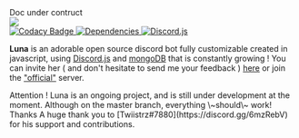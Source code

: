 
<Callout emoji="🚧" >
  Doc under contruct
</Callout>

<div style={{ textAlign: 'center', marginTop: '10vh', marginBottom: '40px' }}>
    <Image src="/Luna.png" width={1096/2} height={305/2} layout="intrinsic" />
</div>

<div style={{ justifyContent: 'center', display: 'flex' }}>
    <a target="_blank" href="https://www.codacy.com/gh/Asgarrrr/Luna/dashboard?utm_source=github.com&amp;utm_medium=referral&amp;utm_content=Asgarrrr/Luna&amp;utm_campaign=Badge_Grade" style={{ marginRight: '10px' }}>
        <img src="https://img.shields.io/codacy/grade/b8f26262a45448c795f562e6434c8d9a?color=2714E0&amp;style=flat-square" alt="Codacy Badge" />
    </a>
    <a target="_blank" href="https://david-dm.org/Asgarrrrr/Luna">
        <img src="https://img.shields.io/david/Asgarrrrr/Luna?color=4F36EC&amp;style=flat-square" alt="Dependencies" />
    </a>
    <a target="_blank" href="https://www.npmjs.com/package/discord.js" style={{ marginLeft: '10px' }}>
        <img src="https://img.shields.io/badge/Discord.js-V.12-7354F6?style=flat-square" alt="Discord.js" />
    </a>
</div>

**Luna** is an adorable open source discord bot fully customizable created in javascript, using [Discord.js](https://discord.js.org) and [mongoDB](https://www.mongodb.com/) that is constantly growing !
You can invite her ( and don't hesitate to send me your feedback ) [here]() or join the ["official"](https://discord.gg/EtRcCEHqCK) server.

<Callout emoji="🚧" >
  Attention ! Luna is an ongoing project, and is still under development at the moment. Although on the master branch, everything \~should\~ work! Thanks
</Callout>

<Callout emoji="❤️" background="bg-blue-100 dark:text-gray-800">
    A huge thank you to [Twiistrz#7880](https://discord.gg/6mzRebV) for his support and contributions.
</Callout>